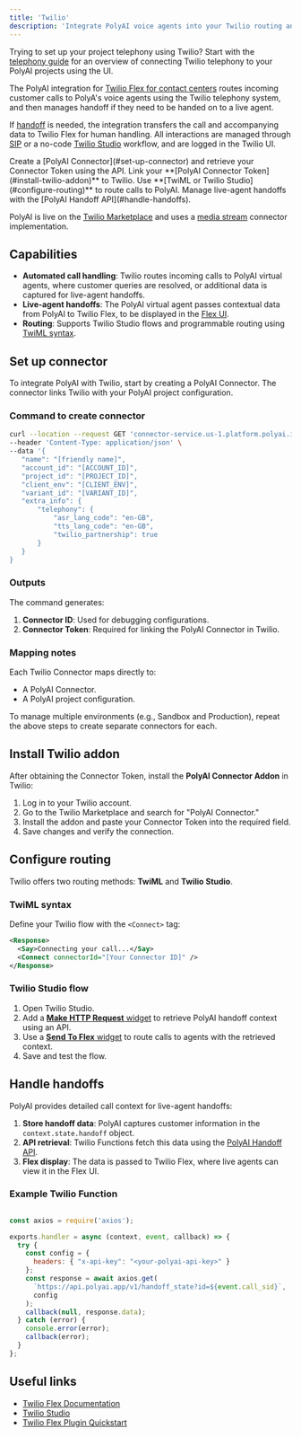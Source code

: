 ```yaml
---
title: 'Twilio'
description: 'Integrate PolyAI voice agents into your Twilio routing and handoff setups.'
---
```


<Tip>Trying to set up your project telephony using Twilio? Start with the [telephony guide](/telephony/twilio/introduction) for an
overview of connecting Twilio telephony to your PolyAI projects using the UI.</Tip>

The PolyAI integration for [Twilio Flex for contact centers](https://www.twilio.com/en-us/flex/use-cases/contact-center) routes
incoming customer calls to PolyA's voice agents using the Twilio telephony system, and then manages handoff if they need to be handed on to a live agent.

If [handoff](/call-handoff/introduction) is needed, the integration transfers the call
and accompanying data to Twilio Flex for human handling. All interactions are
managed through [SIP](https://www.twilio.com/docs/voice/sip) or a no-code [Twilio Studio](https://www.twilio.com/docs/studio) workflow, and are logged in the Twilio UI.

<CardGroup cols={2}>
  <Card title="Set up connector" icon="square-1">
    Create a [PolyAI Connector](#set-up-connector) and retrieve your Connector Token using the API.
  </Card>
  <Card title="Install Twilio addon" icon="square-2">
    Link your **[PolyAI Connector Token](#install-twilio-addon)** to Twilio.
  </Card>
  <Card title="Configure routing" icon="square-3">
    Use **[TwiML or Twilio Studio](#configure-routing)** to route calls to PolyAI.
  </Card>
  <Card title="Handle handoffs" icon="square-4">
    Manage live-agent handoffs with the [PolyAI Handoff API](#handle-handoffs).
  </Card>
</CardGroup>

PolyAI is live on the [Twilio Marketplace](https://www.twilio.com/marketplace) and uses a [media stream](https://www.twilio.com/docs/voice/media-streams)
connector implementation.

## Capabilities

- **Automated call handling**: Twilio routes incoming calls to PolyAI virtual agents, where customer queries are resolved,
or additional data is captured for live-agent handoffs.
- **Live-agent handoffs**: The PolyAI virtual agent passes contextual data from PolyAI to Twilio Flex, to be displayed in
the [Flex UI](https://www.twilio.com/docs/flex/developer/ui).
- **Routing**: Supports Twilio Studio flows and programmable routing using [TwiML syntax](https://www.twilio.com/docs/glossary/what-is-twilio-markup-language-twiml).

## Set up connector

To integrate PolyAI with Twilio, start by creating a PolyAI Connector. The connector links Twilio with your PolyAI project
configuration.

### Command to create connector

```bash
curl --location --request GET 'connector-service.us-1.platform.polyai.int/api/v1/connector' \
--header 'Content-Type: application/json' \
--data '{
   "name": "[friendly name]",
   "account_id": "[ACCOUNT_ID]",
   "project_id": "[PROJECT_ID]",
   "client_env": "[CLIENT_ENV]",
   "variant_id": "[VARIANT_ID]",
   "extra_info": {
       "telephony": {
           "asr_lang_code": "en-GB",
           "tts_lang_code": "en-GB",
           "twilio_partnership": true
       }
   }
}

```

### Outputs

The command generates:
1. **Connector ID**: Used for debugging configurations.
2. **Connector Token**: Required for linking the PolyAI Connector in Twilio.

### Mapping notes

Each Twilio Connector maps directly to:
- A PolyAI Connector.
- A PolyAI project configuration.

To manage multiple environments (e.g., Sandbox and Production), repeat the above steps to create separate connectors for each.

## Install Twilio addon

After obtaining the Connector Token, install the **PolyAI Connector Addon** in Twilio:

1. Log in to your Twilio account.
2. Go to the Twilio Marketplace and search for "PolyAI Connector."
3. Install the addon and paste your Connector Token into the required field.
4. Save changes and verify the connection.

## Configure routing

Twilio offers two routing methods: **TwiML** and **Twilio Studio**.

### TwiML syntax

Define your Twilio flow with the `<Connect>` tag:

```xml
<Response>
  <Say>Connecting your call...</Say>
  <Connect connectorId="[Your Connector ID]" />
</Response>
```

### Twilio Studio flow

1. Open Twilio Studio.
2. Add a [**Make HTTP Request** widget](https://www.twilio.com/docs/studio/widget-library/http-request) to retrieve PolyAI handoff context using an API.
3. Use a [**Send To Flex** widget](https://www.twilio.com/docs/studio/widget-library/send-flex) to route calls to agents with the retrieved context.
4. Save and test the flow.

## Handle handoffs

PolyAI provides detailed call context for live-agent handoffs:

1. **Store handoff data**: PolyAI captures customer information in the `context.state.handoff` object.
2. **API retrieval**: Twilio Functions fetch this data using the [PolyAI Handoff API](/api-reference/conversations/endpoint/get-handoff).
3. **Flex display**: The data is passed to Twilio Flex, where live agents can view it in the Flex UI.

### Example Twilio Function

```javascript

const axios = require('axios');

exports.handler = async (context, event, callback) => {
  try {
    const config = {
      headers: { "x-api-key": "<your-polyai-api-key>" }
    };
    const response = await axios.get(
      `https://api.polyai.app/v1/handoff_state?id=${event.call_sid}`,
      config
    );
    callback(null, response.data);
  } catch (error) {
    console.error(error);
    callback(error);
  }
};
```

## Useful links

- [Twilio Flex Documentation](https://www.twilio.com/docs/flex)
- [Twilio Studio](https://www.twilio.com/docs/studio)
- [Twilio Flex Plugin Quickstart](https://www.twilio.com/docs/flex/quickstart/getting-started-plugin)


